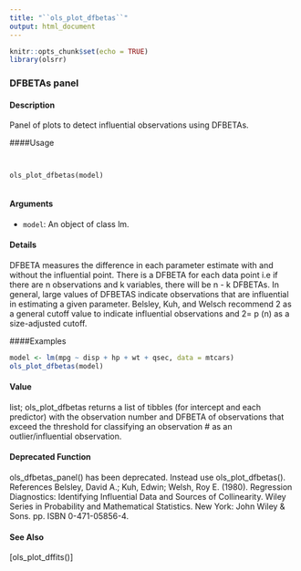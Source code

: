 ```yaml
---
title: "``ols_plot_dfbetas``"
output: html_document
---
```


```r
knitr::opts_chunk$set(echo = TRUE)
library(olsrr)
```

### DFBETAs panel

#### Description 
 
Panel of plots to detect influential observations using DFBETAs.

####Usage 
<pre><code>

ols_plot_dfbetas(model)

</code></pre>

#### Arguments 
 
* ``model``: An object of class lm.

#### Details 
 
DFBETA measures the difference in each parameter estimate with and without the influential point.
There is a DFBETA for each data point i.e if there are n observations and k variables, there will be
n - k DFBETAs. In general, large values of DFBETAS indicate observations that are influential in
estimating a given parameter. Belsley, Kuh, and Welsch recommend 2 as a general cutoff value to
indicate influential observations and 2=
  p
(n) as a size-adjusted cutoff.


####Examples 
```r

model <- lm(mpg ~ disp + hp + wt + qsec, data = mtcars)
ols_plot_dfbetas(model)
```

#### Value
list; ols_plot_dfbetas returns a list of tibbles (for intercept and each predictor) with the observation
number and DFBETA of observations that exceed the threshold for classifying an observation #
as an outlier/influential observation.

#### Deprecated Function
ols_dfbetas_panel() has been deprecated. Instead use ols_plot_dfbetas().
References
Belsley, David A.; Kuh, Edwin; Welsh, Roy E. (1980). Regression Diagnostics: Identifying Influential
Data and Sources of Collinearity.
Wiley Series in Probability and Mathematical Statistics. New York: John Wiley & Sons. pp. ISBN
0-471-05856-4.

#### See Also 

[ols_plot_dffits()]
